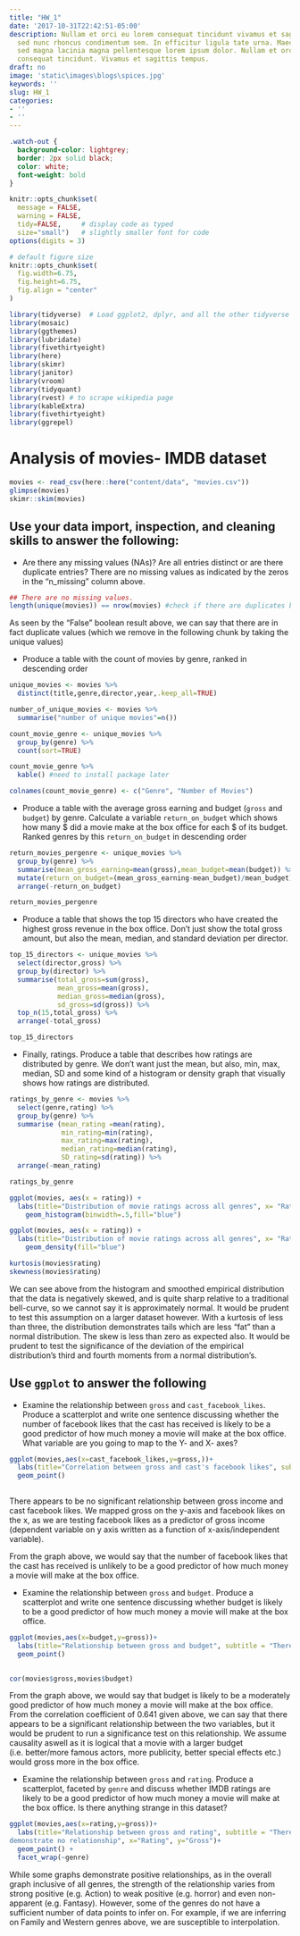 ```yaml
---
title: "HW_1"
date: '2017-10-31T22:42:51-05:00'
description: Nullam et orci eu lorem consequat tincidunt vivamus et sagittis magna
  sed nunc rhoncus condimentum sem. In efficitur ligula tate urna. Maecenas massa
  sed magna lacinia magna pellentesque lorem ipsum dolor. Nullam et orci eu lorem
  consequat tincidunt. Vivamus et sagittis tempus.
draft: no
image: 'static\images\blogs\spices.jpg'
keywords: ''
slug: HW_1
categories:
- ''
- ''
---
```


```css
.watch-out {
  background-color: lightgrey;
  border: 2px solid black;
  color: white;
  font-weight: bold
}
```

```r
knitr::opts_chunk$set(
  message = FALSE, 
  warning = FALSE, 
  tidy=FALSE,     # display code as typed
  size="small")   # slightly smaller font for code
options(digits = 3)

# default figure size
knitr::opts_chunk$set(
  fig.width=6.75, 
  fig.height=6.75,
  fig.align = "center"
)
```


```r
library(tidyverse)  # Load ggplot2, dplyr, and all the other tidyverse packages
library(mosaic)
library(ggthemes)
library(lubridate)
library(fivethirtyeight)
library(here)
library(skimr)
library(janitor)
library(vroom)
library(tidyquant)
library(rvest) # to scrape wikipedia page
library(kableExtra)
library(fivethirtyeight)
library(ggrepel)
```



# Analysis of movies- IMDB dataset

```r
movies <- read_csv(here::here("content/data", "movies.csv"))
glimpse(movies)
skimr::skim(movies)

```


## Use your data import, inspection, and cleaning skills to answer the following:

- Are there any missing values (NAs)? Are all entries distinct or are there duplicate entries?
There are no missing values as indicated by the zeros in the "n_missing" column above.

```r
## There are no missing values.
length(unique(movies)) == nrow(movies) #check if there are duplicates by returning true or false
```
As seen by the "False" boolean result above, we can say that there are in fact duplicate values (which we remove in the following chunk by taking the unique values)

- Produce a table with the count of movies by genre, ranked in descending order
```r

unique_movies <- movies %>%
  distinct(title,genre,director,year,.keep_all=TRUE)

number_of_unique_movies <- movies %>%
  summarise("number of unique movies"=n())

count_movie_genre <- unique_movies %>% 
  group_by(genre) %>%
  count(sort=TRUE)

count_movie_genre %>%
  kable() #need to install package later

colnames(count_movie_genre) <- c("Genre", "Number of Movies")

```

- Produce a table with the average gross earning and budget (`gross` and `budget`) by genre. Calculate a variable `return_on_budget` which shows how many $ did a movie make at the box office for each $ of its budget. Ranked genres by this `return_on_budget` in descending order

```r
return_movies_pergenre <- unique_movies %>%
  group_by(genre) %>%
  summarise(mean_gross_earning=mean(gross),mean_budget=mean(budget)) %>%
  mutate(return_on_budget=(mean_gross_earning-mean_budget)/mean_budget) %>%
  arrange(-return_on_budget)

return_movies_pergenre
```
- Produce a table that shows the top 15 directors who have created the highest gross revenue in the box office. Don't just show the total gross amount, but also the mean, median, and standard deviation per director.

```r
top_15_directors <- unique_movies %>%
  select(director,gross) %>%
  group_by(director) %>%
  summarise(total_gross=sum(gross),
            mean_gross=mean(gross),
            median_gross=median(gross),
            sd_gross=sd(gross)) %>%
  top_n(15,total_gross) %>%
  arrange(-total_gross)

top_15_directors
```
- Finally, ratings. Produce a table that describes how ratings are distributed by genre. We don't want just the mean, but also, min, max, median, SD and some kind of a histogram or density graph that visually shows how ratings are distributed. 

```r
ratings_by_genre <- movies %>%
  select(genre,rating) %>% 
  group_by(genre) %>% 
  summarise (mean_rating =mean(rating),
             min_rating=min(rating),
             max_rating=max(rating),
             median_rating=median(rating),
             SD_rating=sd(rating)) %>% 
  arrange(-mean_rating)

ratings_by_genre
```

```r
ggplot(movies, aes(x = rating)) +
  labs(title="Distribution of movie ratings across all genres", x= "Ratings", y="Count")+ 
    geom_histogram(binwidth=.5,fill="blue")
```
```r
ggplot(movies, aes(x = rating)) +
  labs(title="Distribution of movie ratings across all genres", x= "Ratings", y="Count")+ 
    geom_density(fill="blue")
```

```r
kurtosis(movies$rating)
skewness(movies$rating)
```

We can see above from the histogram and smoothed empirical distribution that the data is negatively skewed, and is quite sharp relative to a traditional bell-curve, so we cannot say it is approximately normal. It would be prudent to test this assumption on a larger dataset however. With a kurtosis of less than three, the distribution demonstrates tails which are less "fat" than a normal distribution. The skew is less than zero as expected also. It would be prudent to test the significance of the deviation of the empirical distribution's third and fourth moments from a normal distribution's.

## Use `ggplot` to answer the following

  - Examine the relationship between `gross` and `cast_facebook_likes`. Produce a scatterplot and write one sentence discussing whether the number of facebook likes that the cast has received is likely to be a good predictor of how much money a movie will make at the box office. What variable are you going to map to the Y- and X- axes?

  
```r
ggplot(movies,aes(x=cast_facebook_likes,y=gross,))+
  labs(title="Correlation between gross and cast's facebook likes", subtitle = "Gross seems to be independent from the cast's facebook likes", x="Cast's facebook likes", y="Gross")+
  geom_point() 
  
```
There appears to be no significant relationship between gross income and cast facebook likes. We mapped gross on the y-axis and facebook likes on the x, as we are testing facebook likes as a predictor of gross income (dependent variable on y axis written as a function of x-axis/independent variable). 

From the graph above, we would say that the number of facebook likes that the cast has received is unlikely to be a good predictor of how much money a movie will make at the box office.


  - Examine the relationship between `gross` and `budget`. Produce a scatterplot and write one sentence discussing whether budget is likely to be a good predictor of how much money a movie will make at the box office.

```r
ggplot(movies,aes(x=budget,y=gross))+
  labs(title="Relationship between gross and budget", subtitle = "There seems to be a moderate positive relationship between budget and gross", x="Budget", y="Gross")+
  geom_point() 
  
```
```r
cor(movies$gross,movies$budget)
```

From the graph above, we would say that budget is likely to be a moderately good predictor of how much money a movie will make at the box office. From the correlation coefficient of 0.641 given above, we can say that there appears to be a significant relationship between the two variables, but it would be prudent to run a significance test on this relationship. We assume causality aswell as it is logical that a movie with a larger budget (i.e. better/more famous actors, more publicity, better special effects etc.) would gross more in the box office. 

  
  - Examine the relationship between `gross` and `rating`. Produce a scatterplot, faceted by `genre` and discuss whether IMDB ratings are likely to be a good predictor of how much money a movie will make at the box office. Is there anything strange in this dataset?

```r
ggplot(movies,aes(x=rating,y=gross))+
  labs(title="Relationship between gross and rating", subtitle = "There seems to be a positive relation between ratings and gross, with some seeming to
demonstrate no relationship", x="Rating", y="Gross")+
  geom_point() +
  facet_wrap(~genre)
```
While some graphs demonstrate positive relationships, as in the overall graph inclusive of all genres, the strength of the relationship varies from strong positive (e.g. Action) to weak positive (e.g. horror) and even non-apparent (e.g. Fantasy). However, some of the genres do not have a sufficient number of data points to infer on. For example, if we are inferring on Family and Western genres above, we are 
susceptible to interpolation.
